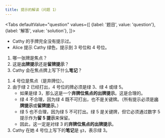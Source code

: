 ```yaml
---
title: 提示的解读（问题 1）
---
```



<BeginnersGuideProgress id="clue-interpretation-question-1" />

<Tabs
  defaultValue="question"
  values={[
    {label: '题目', value: 'question'},
    {label: '解答', value: 'solution'},
  ]}>
<TabItem value="question">

- Cathy 的手牌完全没有提示过。
- Alice 提示 Cathy 绿色，提示到 3 号位和 4 号位。

1. 哪一张牌是焦点？
1. 这是**出牌提示**还是**留牌提示**？
1. Cathy 会在焦点牌上写下什么**笔记**？

</TabItem>
<TabItem value="solution">

1. 4 号位是焦点（是弃牌位）。
1. 由于绿 2 已经打出，4 号位的牌必须是绿 3、绿 4 或绿 5。
   - 如果是绿 3，那么这是一个**弃牌位焦点的出牌提示**。这是合理的。
   - 绿 4 不合理，因为绿 4 既不可打出，也不是关键牌。（所有提示必须是**出牌提示**或**留牌提示**。）
   - 绿 5 也不合理，因为绿 5 不可打出。绿 5 是关键牌，但它必须通过数字 5 提示作为**留 5 提示**来保留。
   - 因此，这一定是对绿 3 的**弃牌位焦点的出牌提示**。
1. Cathy 在她 4 号位上写下的**笔记**是 `g3`，表示绿 3。

</TabItem>
</Tabs>

<ClueInterpretationQuestion1 />
